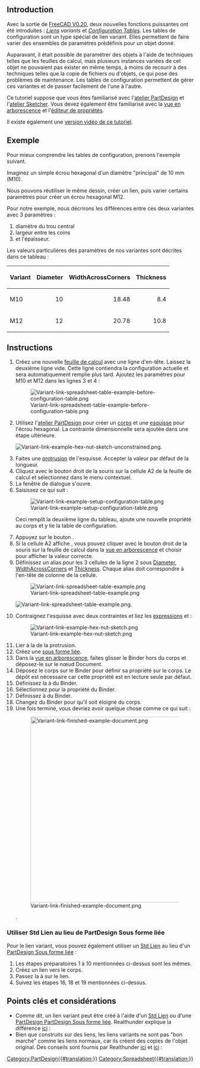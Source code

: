 <languages/>

{{TutorialInfo
|Topic=Utilisation de tableaux de configuration
|Level=Débutant
|Time=30 minutes
|Author=Gbroques
|FCVersion=0.20
|Files=[https://forum.freecad.org/download/file.php?id=270593 ConfigurationTableExample.FCStd]
}}

<span id="Introduction"></span>
== Introduction ==

Avec la sortie de [[Release_notes_0.20/fr#Atelier_Spreadsheet|FreeCAD V0.20]], deux nouvelles fonctions puissantes ont été introduites : ''[[Std_LinkMake/fr|Liens]] variants'' et ''[https://forum.freecadweb.org/viewtopic.php?f=17&t=42183 Configuration Tables]''. Les tables de configuration sont un type spécial de lien variant. Elles permettent de faire varier des ensembles de paramètres prédéfinis pour un objet donné.

Auparavant, il était possible de paramétrer des objets à l'aide de techniques telles que les feuilles de calcul, mais plusieurs instances variées de cet objet ne pouvaient pas exister en même temps, à moins de recourir à des techniques telles que la copie de fichiers ou d'objets, ce qui pose des problèmes de maintenance. Les tables de configuration permettent de gérer ces variantes et de passer facilement de l'une à l'autre.

Ce tutoriel suppose que vous êtes familiarisé avec l'[[PartDesign_Workbench/fr|atelier PartDesign]] et l'[[Sketcher_Workbench/fr|atelier Sketcher]]. Vous devez également être familiarisé avec la [[Tree_view/fr|vue en arborescence]] et l'[[Property_editor/fr|éditeur de propriétés]].

Il existe également une [https://www.youtube.com/watch?v=m9C_ahIVKOI version vidéo de ce tutoriel].

<span id="Example"></span>
==Exemple==

Pour mieux comprendre les tables de configuration, prenons l'exemple suivant.

Imaginez un simple écrou hexagonal d'un diamètre "principal" de 10 mm (M10).

Nous pouvons réutiliser le même dessin, créer un lien, puis varier certains paramètres pour créer un écrou hexagonal M12.

Pour notre exemple, nous décrirons les différences entre ces deux variantes avec 3 paramètres :
# diamètre du trou central
# largeur entre les coins
# et l'épaisseur.

Les valeurs particulières des paramètres de nos variantes sont décrites dans ce tableau :

{| class="wikitable"
|-
! Variant !! Diameter !! WidthAcrossCorners !! Thickness
|-
| M10 || style="text-align:right;" | 10 || style="text-align:right;" | 18.48 || style="text-align:right;" | 8.4
|-
| M12 || style="text-align:right;" | 12 || style="text-align:right;" | 20.78 || style="text-align:right;" | 10.8
|}

<span id="Instructions"></span>
== Instructions ==

# Créez une nouvelle [[Spreadsheet_CreateSheet/fr|feuille de calcul]] avec une ligne d'en-tête. Laissez la deuxième ligne vide. Cette ligne contiendra la configuration actuelle et sera automatiquement remplie plus tard. Ajoutez les paramètres pour M10 et M12 dans les lignes 3 et 4 : <p>[[File:Variant-link-spreadsheet-table-example-before-configuration-table.png]]</p>
# Utilisez l'[[PartDesign_Workbench|atelier PartDesign]] pour créer un [[PartDesign_Body/fr|corps]] et une [[PartDesign_NewSketch/fr|esquisse]] pour l'écrou hexagonal. La contrainte dimensionnelle sera ajoutée dans une étape ultérieure. <p>[[File:Variant-link-example-hex-nut-sketch-unconstrained.png]].</p>
# Faites une [[PartDesign_Pad/fr|protrusion]] de l'esquisse. Accepter la valeur par défaut de la longueur.
# Cliquez avec le bouton droit de la souris sur la cellule A2 de la feuille de calcul et sélectionnez {{MenuCommand|Table de configuration...}} dans le menu contextuel.
# La fenêtre de dialogue {{MenuCommand|Table de configuration}} s'ouvre.
# Saisissez ce qui suit : <p>[[File:Variant-link-example-setup-configuration-table.png]]</p> Ceci remplit la deuxième ligne du tableau, ajoute une nouvelle propriété {{PropertyData|Configuration}} au corps et y lie la table de configuration.
# Appuyez sur le bouton {{Button|OK}}.
# Si la cellule A2 affiche {{Value|#PENDING}}, vous pouvez cliquer avec le bouton droit de la souris sur la feuille de calcul dans la [[Tree_view/fr|vue en arborescence]] et choisir {{MenuCommand|Recompute object}} pour afficher la valeur correcte.
# Définissez un alias pour les 3 cellules de la ligne 2 sous <u>Diameter</u>, <u>WidthAcrossCorners</u> et <u>Thickness</u>. Chaque alias doit correspondre à l'en-tête de colonne de la cellule. <p>[[File:Variant-link-spreadsheet-table-example.png]]</p>[[File:Variant-link-spreadsheet-table-example.png]].
# Contraignez l'esquisse avec deux contraintes et liez les [[Expressions/fr|expressions]] {{Value|Spreadsheet.Diameter}} et {{Value|Spreadsheet.WidthAcrossCorners}} : <p>[[File:Variant-link-example-hex-nut-sketch.png]]</p>
# Lier {{Value|Spreadsheet.Thickness}} à la {{PropertyData|Length}} de la protrusion.
# Créez une [[PartDesign_SubShapeBinder/fr|sous forme liée]].
# Dans la [[Tree_view/fr|vue en arborescence]], faites glisser le Binder hors du corps et déposez-le sur le nœud Document.
# Déposez le corps sur le Binder pour définir sa propriété {{PropertyData|Support}} sur le corps. Le dépôt est nécessaire car cette propriété est en lecture seule par défaut.
# Définissez la {{PropertyData|Bind Copy on Change}} à {{Value|Enabled}} du Binder.
# Sélectionnez {{Value|M12}} pour la propriété {{PropertyData|Configuration}} du Binder.
# Définissez {{PropertyView|Use Binder Style}} à {{FALSE}} du Binder.
# Changez {{PropertyData|Placement}} du Binder pour qu'il soit éloigné du corps. 
# Une fois terminé, vous devriez avoir quelque chose comme ce qui suit : <p>[[File:Variant-link-finished-example-document.png|500px]]</p>.

<span id="Use_Std_Link_instead_of_PartDesign_SubShapeBinder"></span>
===Utiliser Std Lien au lieu de PartDesign Sous forme liée===

Pour le lien variant, vous pouvez également utiliser un [[Std_LinkMake/fr|Std Lien]] au lieu d'un [[PartDesign_SubShapeBinder/fr|PartDesign Sous forme liée]] :
# Les étapes préparatoires 1 à 10 mentionnées ci-dessus sont les mêmes.
# Créez un lien vers le corps.
# Passez la {{PropertyData|Link Copy On Change}} à {{Value|Enabled}} sur le lien.
# Suivez les étapes 16, 18 et 19 mentionnées ci-dessus.

<span id="Key_considerations"></span>
==Points clés et considérations==

* Comme dit, un lien variant peut être créé à l'aide d'un [[Std_LinkMake/fr|Std Lien]] ou d'une [[PartDesign_SubShapeBinder/fr|PartDesign PartDesign Sous forme liée]]. Realthunder explique la différence [https://forum.freecadweb.org/viewtopic.php?f=17&t=42183 ici] : <p>{{quote|text=Au lieu de dupliquer l'objet lié avec toute sa hiérarchie, la [[PartDesign_SubShapeBinder/fr|sous forme liée]] fera une copie aplatie de l'objet muté. Une autre différence avec le lien est que la [[PartDesign_SubShapeBinder|sous forme liée]] synchronisera toutes les modifications de l'objet original avec la copie, même si les configurations sont différentes, alors que pour le lien, une fois copiés, les deux objets deviennent indépendants.}}</p>
* Bien que construits sur des liens, les liens variants ne sont pas "bon marché" comme les liens normaux, car ils créent des copies de l'objet original. Des conseils sont fournis par Realthunder [https://forum.freecadweb.org/viewtopic.php?p=532130#p532130 ici] et [https://forum.freecadweb.org/viewtopic.php?p=358582#p358582 ici] : <p>{{quote|text=[Lorsque] vous utilisez un lien pour des configurations alternatives, vous devez savoir qu'il crée une copie de l'objet original... il serait préférable de créer un seul lien "variant" pour chaque [variant] afin d'éviter les doublons inutiles. Ou mieux, utilisez une sous forme liée... Et encore une fois, créez une [[PartDesign_SubShapeBinder/fr|sous forme liée]] pour chaque configuration.}}</p>


{{Clear}}
[[Category:PartDesign{{#translation:}}]]
[[Category:Spreadsheet{{#translation:}}]]